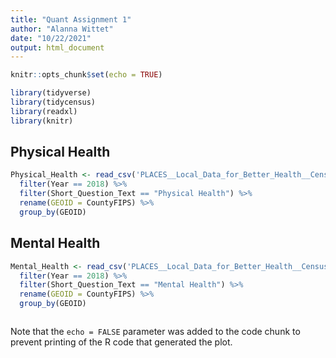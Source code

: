 ```yaml
---
title: "Quant Assignment 1"
author: "Alanna Wittet"
date: "10/22/2021"
output: html_document
---
```


```r
knitr::opts_chunk$set(echo = TRUE)
```


```r

library(tidyverse)
library(tidycensus)
library(readxl)
library(knitr)
```

## Physical Health
```r

Physical_Health <- read_csv('PLACES__Local_Data_for_Better_Health__Census_Tract_Data_2020_release (1).csv') %>%
  filter(Year == 2018) %>%
  filter(Short_Question_Text == "Physical Health") %>%
  rename(GEOID = CountyFIPS) %>%
  group_by(GEOID)

```


## Mental Health
```r

Mental_Health <- read_csv('PLACES__Local_Data_for_Better_Health__Census_Tract_Data_2020_release (1).csv') %>%
  filter(Year == 2018) %>%
  filter(Short_Question_Text == "Mental Health") %>%
  rename(GEOID = CountyFIPS) %>%
  group_by(GEOID)



```


Note that the `echo = FALSE` parameter was added to the code chunk to prevent printing of the R code that generated the plot.
